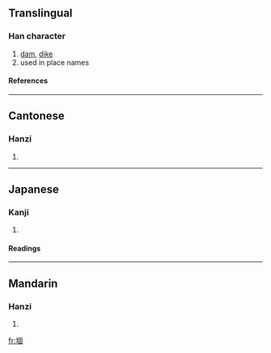 ==Translingual==
===Han character===
{{Han char|rn=32|rad=土|as=08|sn=11|four=4610<sub>0</sub>|canj=土田十口 (GWJR)}}
# [[dam]], [[dike]]
# used in place names
====References====
{{Han ref|kx=0232.100|dkj=05218|dj=0470.030|hdz=10453.060|uh=580C|ud=22540|bh=D4C7|bd=54471}}
----
==Cantonese==
===Hanzi===
{{yue-hanzi|jyut=|y=gu3}}
# {{defn|Cantonese}}
----
==Japanese==
===Kanji===
{{ja-kanji|grade=|rs=土08}}
# {{defn|Japanese}} 
====Readings====
{{ja-readings|on=[[こ]] (ko), [[く]] (ku)|kun=[[つつみ]] (tsutsumi), [[つか]] (tsuka)}}
----
==Mandarin==
===Hanzi===
{{cmn-hanzi|pin=[[gù]] (gu4), [[huī]] (hui1)|wg=ku<sup>4</sup>, hui<sup>1</sup>}}
# {{defn|Mandarin}}

[[fr:堌]]